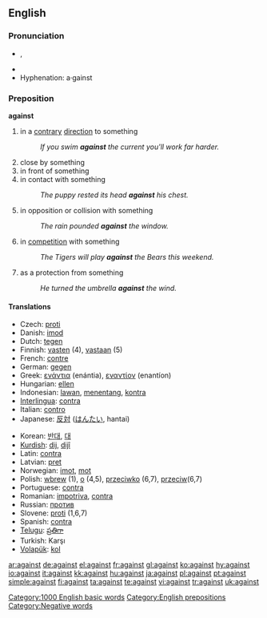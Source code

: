 ==English==

{{rank|again|also|away|147|against|though|get|eyes}}

===Pronunciation===
*{{IPA|/əˈgɛnst/, /əˈgeɪnst/}}, {{SAMPA|/@"gEnst/, /@"geInst/}}
*{{audio|en-us-against.ogg|Audio (US)}}
*Hyphenation: a&middot;gainst

===Preposition===
'''against'''

# in a [[contrary]] [[direction]] to something
#:''If you swim '''against''' the current you'll work far harder.''
# close by something
# in front of something
# in contact with something
#:''The puppy rested its head '''against''' his chest.''
# in opposition or collision with something
#:''The rain pounded '''against''' the window.''
# in [[competition]] with something
#:''The Tigers will play '''against''' the Bears this weekend.''
# as a protection from something
#:''He turned the umbrella '''against''' the wind.''

====Translations====
{{top}}
*Czech: [[proti]]
*Danish: [[imod]]
*Dutch: [[tegen]]
*Finnish: [[vasten]] (4), [[vastaan]] (5)
*French: [[contre]]
*German: [[gegen]]
*Greek: [[ενάντια]] (enántia), [[εναντίον]] (enantíon)
*Hungarian: [[ellen]]
*Indonesian: [[lawan]], [[tentang|menentang]], [[kontra]]
*[[Interlingua]]: [[contra]]
*Italian: [[contro]]
*Japanese: [[反対]] ([[はんたい]], hantai)
{{mid}}
*Korean: [[반대]], [[대]]
*[[Kurdish]]: [[dij]], [[dijî]]
*Latin: [[contra]]
*Latvian: [[pret]]
*Norwegian: [[imot]], [[mot]]
*Polish: [[wbrew]] (1), [[o]] (4,5), [[przeciwko]] (6,7), [[przeciw]](6,7)
*Portuguese: [[contra]]
*Romanian: [[impotriva]], [[contra]]
*Russian: [[против]]
*Slovene: [[proti]] (1,6,7)
*Spanish: [[contra]]
*[[Telugu]]: [[ప్రతిగా]]
*Turkish: Karşı
*[[Volapük]]: [[kol]]
{{bottom}}

[[Category:1000 English basic words]]
[[Category:English prepositions]]
[[Category:Negative words]]

[[ar:against]]
[[de:against]]
[[el:against]]
[[fr:against]]
[[gl:against]]
[[ko:against]]
[[hy:against]]
[[io:against]]
[[it:against]]
[[kk:against]]
[[hu:against]]
[[ja:against]]
[[pl:against]]
[[pt:against]]
[[simple:against]]
[[fi:against]]
[[ta:against]]
[[te:against]]
[[vi:against]]
[[tr:against]]
[[uk:against]]